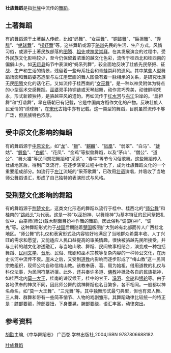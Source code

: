 '''壮族舞蹈'''是指[[壮族|壮族]]中流传的[[舞蹈|舞蹈]]。

==土著舞蹈==
有的舞蹈源于土著[[越人|越人]]传统，比如“蚂{{PUA|}}舞”、“[[女巫舞|女巫舞]]”、“[[铜鼓舞|铜鼓舞]]”、“[[扁担舞|扁担舞]]”、“[[弄腊|弄腊]]”、“[[绣球舞|绣球舞]]”、“[[捞虾舞|捞虾舞]]”等。这些舞蹈或源于[[骆越|骆越]]先民的生活、生产方式，风悄习俗，或源于土著民族部落的[[图腾|图腾]]、[[祖先|祖先]]或[[神灵崇拜|神灵崇拜]]。在其发展演变的过程中，受外民族文化影响较少，至今仍保留着浓重的越文化色彩，流传于桂西北和桂西南的偏僻山乡。如[[天峨县|天峨县]]蚂{{PUA|}}节中表演的“蚂{{PUA|}}系列舞”，较全面地反映了壮族先民祭把、征战、生产和生活的情景，残留着一些母系社会和青蛙崇拜的遗风。其中某些人型舞蹈场面和舞蹈姿态造型与左江崖壁画的舞人图像有着一脉相承的关系，是研究壮族无民[[图腾|图腾]]文化的话化石。又如流传于桂西南的“[[女巫舞|女巫舞]]”，是一种以神灵附体为特点的小型巫术交感舞蹈。[[巫婆|巫婆]]双手持铜链或天琴起舞，动作灵巧秀美，动律鲜明凭永，形式新颖独特，是骆越巫风的遗韵。再如流传于[[红水河|红水河]]与[[右江|右江]]沿岸的。“扁担舞”和“打砻舞”，早在唐朝已有记载，它是中国南方稻作文化的产物。反映壮族人民爱情的“绣球舞”，在[[宋代|宋代]]古籍中亦有记载。这一类型的舞蹈，目前虽然流传不够广泛，但民族特色浓厚。

==受中原文化影响的舞蹈==
有的舞蹈源于[[中原文化|中原文化]]，如“[[龙|龙]]”、“[[狮|狮]]”、“[[麒麟|麒麟]]”、“[[凤凰|凤凰]]”、“弱翠”、“白马”、“[[蚌|蚌]]姑”、“[[鲤鱼|鲤鱼]]”、“[[白鹤|白鹤]]”、“花凤”、“金鸡”等拟兽舞蹈，以及“茅山”、“僧公”、“道公”、“舞火猫”等民间祭把舞蹈和“采茶”、“春牛”等节令习俗歌舞。这些舞蹈传入壮族地区后，得到广泛流行，在逐步演变过程中壮化了，成为壮族舞蹈文化的一个重要组成部分。如流行于[[左江|左江]]流域的“采茶歌舞”，已改用[[壮语|壮语]]演唱，并吸收了当地师公舞蹈语汇，形成了自己独特的表演形式与风格。

==受荆楚文化影响的舞蹈==
有的舞蹈源于[[荆楚文化|荆楚文化]]，这类文化形态的舞蹈以流行于桂中、桂西北的“[[师公舞|师公舞]]”和桂南的“[[跳岭头|跳岭头]]”为代表。这是一种“以巫扮神、以舞降神”为基本特征的民间祭把礼仪中，由巫师(师公)戴木制面目扮神作舞的舞蹈，因此俗称“调(跳)神”、“调鬼”等。这种舞蹈形式约于[[战国|战国]]后期随着[[楚国|楚国]]版图扩大到岭有北部而传人广西桂北地区。“师公舞”的礼仪和表寅形式及内容较好地满足了当地群众希冀丰收、人丁兴旺的需求和愿望，又能适应人民口益提高的审美情趣，很快被骆越先民所接受，并与土转的越文化渗透融汇，与当地山歌、舞蹈、民间故事相结合，演变成一种包括舞蹈、[[民间文学|民间文学]]、[[音乐|音乐]]、民俗、戏剧和巫术宗教等复杂内容的一种师公文化，在历史长河中流传不衰。[[唐|唐]]末之后，又受到[[道教|道教]]内影响而逐步形成了“梅山教”这一民间宗教组织，现师公均自称信梅山教。该教奉唐、葛、周为始祖，借用道教的礼仪与科仪法事，为民间符篆祈攘。此外，还共奉许多道、[[佛教|佛教]]神抵及各自的民族祖神，如桂西北内[[莫一大王|莫一大王]]，桂南的谏议候王，桂中的甘王、[[冯泗|冯泗]]、[[金轮|金轮]]和[[银轮|银轮]]等。由于各地供奉的神灵不同，因此师公舞的跳神舞蹈也名目繁多，各不相同。一般都以神名命名，如“莫一大王舞”、“三元舞”等。其中独舞形式最勺典型，但也有双人舞、三人舞、群舞和带有一些简革悄节、人物的戏剧雏形。其舞蹈动律比较统一的特正是：膝部要颤，胯部要扭，下身要晃，腕部要绕，语汇丰富，动律突出。

==参考资料==
[[胡勖|胡勖]]主编,《中华舞蹈志》 广西卷.学林出版社,2004,ISBN 9787806688182.

[[Category:壯族舞蹈|]]